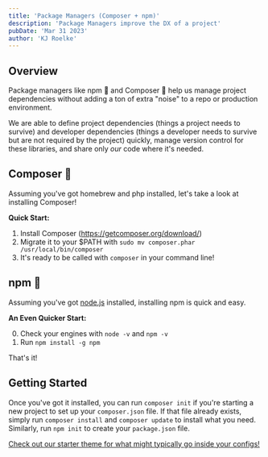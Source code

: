 ```yaml
---
title: 'Package Managers (Composer + npm)'
description: 'Package Managers improve the DX of a project'
pubDate: 'Mar 31 2023'
author: 'KJ Roelke'
---
```


## Overview

Package managers like npm 👾 and Composer 🎼 help us manage project dependencies without adding a ton of extra "noise" to a repo or production environment.

We are able to define project dependencies (things a project needs to survive) and developer dependencies (things a developer needs to survive but are not required by the project) quickly, manage version control for these libraries, and share only _our_ code where it's needed.

## Composer 🎼

Assuming you've got homebrew and php installed, let's take a look at installing Composer!

**Quick Start:**

1. Install Composer (https://getcomposer.org/download/)
2. Migrate it to your $PATH with `sudo mv composer.phar /usr/local/bin/composer`
3. It's ready to be called with `composer` in your command line!

## npm 👾

Assuming you've got [node.js](https://nodejs.org/en/download) installed, installing npm is quick and easy.

**An Even Quicker Start:**

0. Check your engines with `node -v` and `npm -v`
1. Run `npm install -g npm`

That's it!

## Getting Started

Once you've got it installed, you can run `composer init` if you're starting a new project to set up your `composer.json` file. If that file already exists, simply run `composer install` and `composer update` to install what you need. Similarly, run `npm init` to create your `package.json` file.

[Check out our starter theme for what might typically go inside your configs!](https://github.com/choctaw-nation/cno-template-theme)
